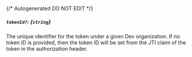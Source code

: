{/* Autogenerated DO NOT EDIT  */}
##### `tokenId?`: *{`string`}*
The unique identifier for the token under a given Dev organization.
If no token ID is provided, then the token ID will be set from the
JTI claim of the token in the authorization header.



